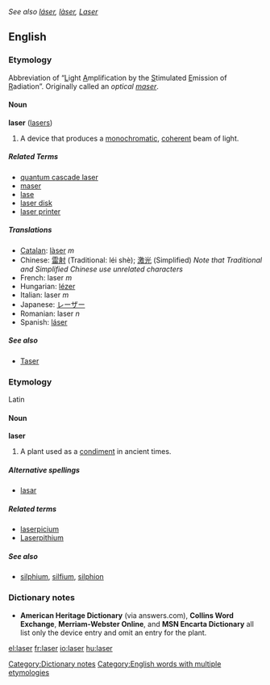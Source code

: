 {{cleanup}}
''See also [[láser]], [[làser]], [[Laser]]''
==English==

===Etymology===
Abbreviation of “<U>L</U>ight <U>A</U>mplification by the <U>S</U>timulated <U>E</U>mission of <U>R</U>adiation”.  Originally called an ''optical [[maser]]''.

====Noun====
'''laser''' ([[lasers]])
{{wikipedia}}

#A device that produces a [[monochromatic]], [[coherent]] beam of light.  

=====Related Terms=====
*[[quantum cascade laser]]
*[[maser]]
*[[lase]]
*[[laser disk]]
*[[laser printer]]

=====Translations=====
*[[Catalan]]: [[làser]] ''m''
*Chinese: [[雷射]] (Traditional: léi shè); [[激光]] (Simplified) ''Note that Traditional and Simplified Chinese use unrelated characters''
*French: laser ''m''
*Hungarian: [[lézer]]
*Italian: laser ''m''
*Japanese: [[レーザー]]
*Romanian: laser ''n''
*Spanish: [[láser]] {{m}}

=====See also=====
*[[Taser]]

===Etymology===
Latin {{substub}}

====Noun====
'''laser'''

#A plant used as a [[condiment]] in ancient times. {{substub}}

=====Alternative spellings=====
*[[lasar]]

=====Related terms=====
*[[laserpicium]]
*[[Laserpithium]]<!-- rare, capitalization?? -->

=====See also=====
*[[silphium]], [[silfium]], [[silphion]]

===Dictionary notes===
*'''American Heritage Dictionary''' (via answers.com), '''Collins Word Exchange''', '''Merriam-Webster Online''', and '''MSN Encarta Dictionary''' all list only the device entry and omit an entry for the plant.

[[Category:Dictionary notes]]
[[Category:English words with multiple etymologies]]

[[el:laser]]
[[fr:laser]]
[[io:laser]]
[[hu:laser]]